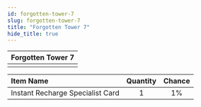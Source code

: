 ```yaml
---
id: forgotten-tower-7
slug: forgotten-tower-7
title: "Forgotten Tower 7"
hide_title: true
---
```



| Forgotten Tower 7 |
| :------------: |
| <MapIcon iconId="2620"/> |

|Item Name|Quantity|Chance|
|:--|:-:|:-:|
| <ItemIcon iconId="2144" height="32" /> Instant Recharge Specialist Card|1|1%|


